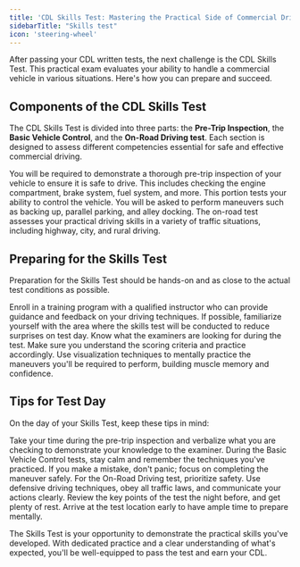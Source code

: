 ```yaml
---
title: 'CDL Skills Test: Mastering the Practical Side of Commercial Driving'
sidebarTitle: "Skills test"
icon: 'steering-wheel'
---
```


After passing your CDL written tests, the next challenge is the CDL Skills Test. This practical exam evaluates your ability to handle a commercial vehicle in various situations. Here's how you can prepare and succeed.

## Components of the CDL Skills Test

The CDL Skills Test is divided into three parts: the **Pre-Trip Inspection**, the **Basic Vehicle Control**, and the **On-Road Driving test**. Each section is designed to assess different competencies essential for safe and effective commercial driving.

<AccordionGroup>

<Accordion title="Pre-Trip Inspection">
You will be required to demonstrate a thorough pre-trip inspection of your vehicle to ensure it is safe to drive. This includes checking the engine compartment, brake system, fuel system, and more.
</Accordion>

<Accordion title="Basic Vehicle Control">
This portion tests your ability to control the vehicle. You will be asked to perform maneuvers such as backing up, parallel parking, and alley docking.
</Accordion>

<Accordion title="On-Road Driving">
The on-road test assesses your practical driving skills in a variety of traffic situations, including highway, city, and rural driving.
</Accordion>

</AccordionGroup>

## Preparing for the Skills Test

Preparation for the Skills Test should be hands-on and as close to the actual test conditions as possible.

<AccordionGroup>

<Accordion title="Practice with a Qualified Instructor">
Enroll in a training program with a qualified instructor who can provide guidance and feedback on your driving techniques.
</Accordion>

<Accordion title="Familiarize Yourself with the Test Route">
If possible, familiarize yourself with the area where the skills test will be conducted to reduce surprises on test day.
</Accordion>

<Accordion title="Understand the Scoring Criteria">
Know what the examiners are looking for during the test. Make sure you understand the scoring criteria and practice accordingly.
</Accordion>

<Accordion title="Visualize the Maneuvers">
Use visualization techniques to mentally practice the maneuvers you'll be required to perform, building muscle memory and confidence.
</Accordion>

</AccordionGroup>

## Tips for Test Day

On the day of your Skills Test, keep these tips in mind:

<AccordionGroup>

<Accordion title="Conduct a Thorough Pre-Trip Inspection">
Take your time during the pre-trip inspection and verbalize what you are checking to demonstrate your knowledge to the examiner.
</Accordion>

<Accordion title="Stay Calm During Vehicle Control Tests">
During the Basic Vehicle Control tests, stay calm and remember the techniques you've practiced. If you make a mistake, don't panic; focus on completing the maneuver safely.
</Accordion>

<Accordion title="Drive Defensively on the Road Test">
For the On-Road Driving test, prioritize safety. Use defensive driving techniques, obey all traffic laws, and communicate your actions clearly.
</Accordion>

<Accordion title="Review and Rest Beforehand">
Review the key points of the test the night before, and get plenty of rest. Arrive at the test location early to have ample time to prepare mentally.
</Accordion>

</AccordionGroup>

The Skills Test is your opportunity to demonstrate the practical skills you've developed. With dedicated practice and a clear understanding of what's expected, you'll be well-equipped to pass the test and earn your CDL.

